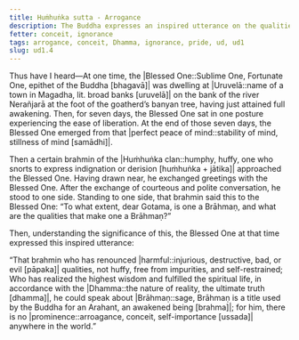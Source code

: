```yaml
---
title: Huṁhuṅka sutta - Arrogance
description: The Buddha expresses an inspired utterance on the qualities that make one a true Brāhmaṇ.
fetter: conceit, ignorance
tags: arrogance, conceit, Dhamma, ignorance, pride, ud, ud1
slug: ud1.4
---
```


Thus have I heard—At one time, the |Blessed One::Sublime One, Fortunate One, epithet of the Buddha [bhagavā]| was dwelling at |Uruvelā::name of a town in Magadha, lit. broad banks [uruvelā]| on the bank of the river Nerañjarā at the foot of the goatherd’s banyan tree, having just attained full awakening. Then, for seven days, the Blessed One sat in one posture experiencing the ease of liberation. At the end of those seven days, the Blessed One emerged from that |perfect peace of mind::stability of mind, stillness of mind [samādhi]|.

Then a certain brahmin of the |Huṁhuṅka clan::humphy, huffy, one who snorts to express indignation or derision [huṁhuṅka + jātika]| approached the Blessed One. Having drawn near, he exchanged greetings with the Blessed One. After the exchange of courteous and polite conversation, he stood to one side. Standing to one side, that brahmin said this to the Blessed One: “To what extent, dear Gotama, is one a Brāhmaṇ, and what are the qualities that make one a Brāhmaṇ?”

Then, understanding the significance of this, the Blessed One at that time expressed this inspired utterance:

“That brahmin who has renounced |harmful::injurious, destructive, bad, or evil [pāpaka]| qualities,
not huffy, free from impurities, and self-restrained;
Who has realized the highest wisdom and fulfilled the spiritual life,
in accordance with the |Dhamma::the nature of reality, the ultimate truth [dhamma]|, he could speak about |Brāhmaṇ::sage, Brāhmaṇ is a title used by the Buddha for an Arahant, an awakened being [brahma]|;
for him, there is no |prominence::arroagance, conceit, self-importance [ussada]| anywhere in the world.”